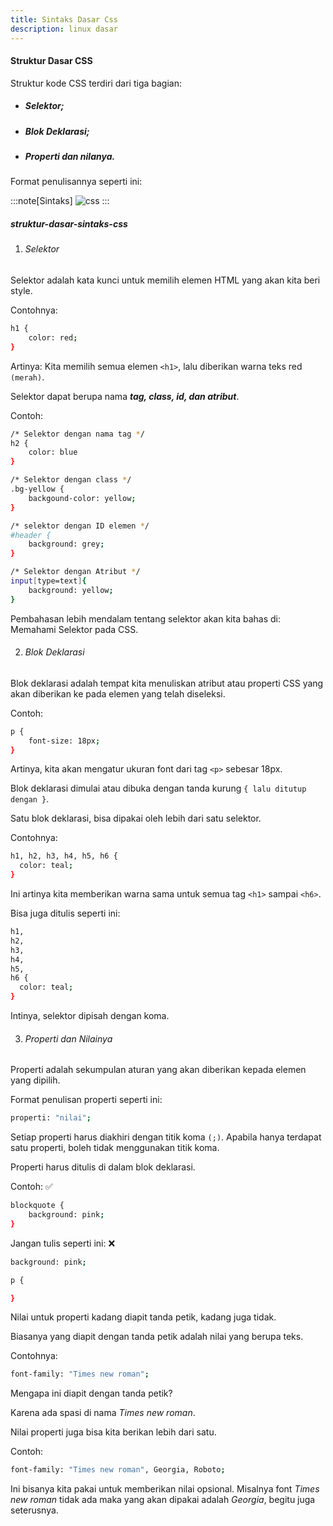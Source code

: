 ```yaml
---
title: Sintaks Dasar Css
description: linux dasar
---
```



#### Struktur Dasar CSS

Struktur kode CSS terdiri dari tiga bagian:

- ##### Selektor;
- ##### Blok Deklarasi;
- ##### Properti dan nilanya.


Format penulisannya seperti ini:

:::note[Sintaks]
<img src={sintaks.src} alt="css" />
:::

##### struktur-dasar-sintaks-css

1. ###### Selektor

Selektor adalah kata kunci untuk memilih elemen HTML yang akan kita beri style.

Contohnya:

```sh
h1 {
    color: red;
}
```

Artinya: Kita memilih semua elemen ```<h1>```, lalu diberikan warna teks red ```(merah)```.

Selektor dapat berupa nama ***tag, class, id, dan atribut***.

Contoh:

```sh
/* Selektor dengan nama tag */
h2 {
    color: blue
}

/* Selektor dengan class */
.bg-yellow {
    backgound-color: yellow;
}

/* selektor dengan ID elemen */
#header {
    background: grey;
}

/* Selektor dengan Atribut */
input[type=text]{
    background: yellow;
}
```

Pembahasan lebih mendalam tentang selektor akan kita bahas di: Memahami Selektor pada CSS.

2. ###### Blok Deklarasi

Blok deklarasi adalah tempat kita menuliskan atribut atau properti CSS yang akan diberikan ke pada elemen yang telah diseleksi.

Contoh:

```sh
p {
    font-size: 18px;
}
```

Artinya, kita akan mengatur ukuran font dari tag ```<p>``` sebesar 18px.

Blok deklarasi dimulai atau dibuka dengan tanda kurung ```{ lalu ditutup dengan }```.

Satu blok deklarasi, bisa dipakai oleh lebih dari satu selektor.

Contohnya:

```sh
h1, h2, h3, h4, h5, h6 {
  color: teal;
}
```

Ini artinya kita memberikan warna sama untuk semua tag ```<h1>``` sampai ```<h6>```.

Bisa juga ditulis seperti ini:

```sh
h1,
h2, 
h3, 
h4, 
h5, 
h6 {
  color: teal;
}
```

Intinya, selektor dipisah dengan koma.

3. ###### Properti dan Nilainya

Properti adalah sekumpulan aturan yang akan diberikan kepada elemen yang dipilih.

Format penulisan properti seperti ini:

```sh
properti: "nilai";
```

Setiap properti harus diakhiri dengan titik koma ```(;)```. Apabila hanya terdapat satu properti, boleh tidak menggunakan titik koma.

Properti harus ditulis di dalam blok deklarasi.

Contoh: ✅

```sh
blockquote {
    background: pink;
}
```

Jangan tulis seperti ini: ❌

```sh
background: pink;

p {

}
```

Nilai untuk properti kadang diapit tanda petik, kadang juga tidak.

Biasanya yang diapit dengan tanda petik adalah nilai yang berupa teks.

Contohnya:

```sh
font-family: "Times new roman";
```

Mengapa ini diapit dengan tanda petik?

Karena ada spasi di nama *Times new roman*.

Nilai properti juga bisa kita berikan lebih dari satu.

Contoh:

```sh
font-family: "Times new roman", Georgia, Roboto;
```

Ini bisanya kita pakai untuk memberikan nilai opsional. Misalnya font *Times new roman* tidak ada maka yang akan dipakai adalah *Georgia*, begitu juga seterusnya.